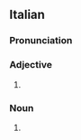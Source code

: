 ==Italian==

===Pronunciation===
{{it-pr|tsìngara}}

===Adjective===
{{it-adj-form|f-s}}

# {{adj form of|it|zingaro||f|s}}

===Noun===
{{it-noun|f|m=zingaro}}

# {{female equivalent of|it|zingaro}}